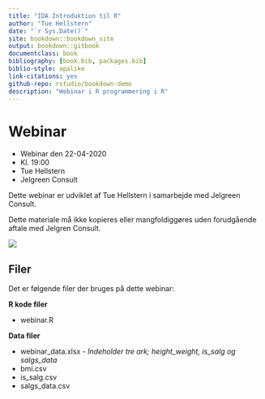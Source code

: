```yaml
--- 
title: "IDA Introduktion til R"
author: "Tue Hellstern"
date: "`r Sys.Date()`"
site: bookdown::bookdown_site
output: bookdown::gitbook
documentclass: book
bibliography: [book.bib, packages.bib]
biblio-style: apalike
link-citations: yes
github-repo: rstudio/bookdown-demo
description: "Webinar i R programmering i R"
---
```


# Webinar

* Webinar den 22-04-2020
* Kl. 19:00
* Tue Hellstern
* Jelgreen Consult

Dette webinar er udviklet af Tue Hellstern i samarbejde med Jelgreen Consult.

Dette materiale må ikke kopieres eller mangfoldiggøres uden forudgående aftale med Jelgren Consult.

![](img/jelgreen.png)


## Filer
Det er følgende filer der bruges på dette webinar:

**R kode filer**

* webinar.R


**Data filer**

* webinar_data.xlsx - *Indeholder tre ark;  height_weight, is_salg og salgs_data*
* bmi.csv
* is_salg.csv
* salgs_data.csv

